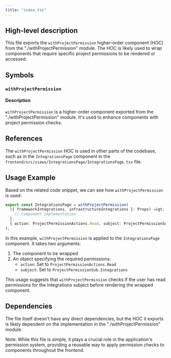 ```yaml
---
title: "index.tsx"
---
```


## High-level description
This file exports the `withProjectPermission` higher-order component (HOC) from the "./withProjectPermission" module. The HOC is likely used to wrap components that require specific project permissions to be rendered or accessed.

## Symbols

### `withProjectPermission`
#### Description
`withProjectPermission` is a higher-order component exported from the "./withProjectPermission" module. It's used to enhance components with project permission checks.

## References
The `withProjectPermission` HOC is used in other parts of the codebase, such as in the `IntegrationsPage` component in the `frontend/src/views/IntegrationsPage/IntegrationsPage.tsx` file.

## Usage Example
Based on the related code snippet, we can see how `withProjectPermission` is used:

```typescript
export const IntegrationsPage = withProjectPermission(
  ({ frameworkIntegrations, infrastructureIntegrations }: Props) =&gt; {
    // Component implementation
  },
  { action: ProjectPermissionActions.Read, subject: ProjectPermissionSub.Integrations }
);
```

In this example, `withProjectPermission` is applied to the `IntegrationsPage` component. It takes two arguments:
1. The component to be wrapped
2. An object specifying the required permissions:
   - `action`: Set to `ProjectPermissionActions.Read`
   - `subject`: Set to `ProjectPermissionSub.Integrations`

This usage suggests that `withProjectPermission` checks if the user has read permissions for the Integrations subject before rendering the wrapped component.

## Dependencies
The file itself doesn't have any direct dependencies, but the HOC it exports is likely dependent on the implementation in the "./withProjectPermission" module.

Note: While this file is simple, it plays a crucial role in the application's permission system, providing a reusable way to apply permission checks to components throughout the frontend.